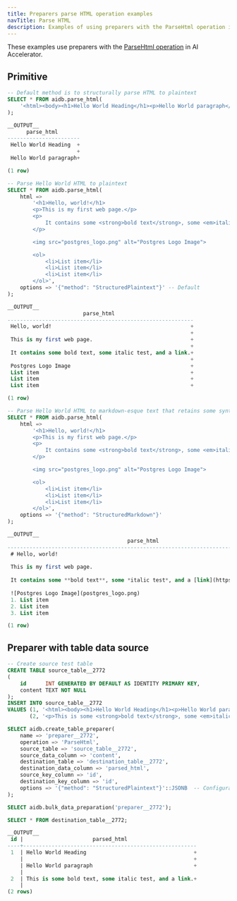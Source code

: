```yaml
---
title: Preparers parse HTML operation examples
navTitle: Parse HTML
description: Examples of using preparers with the ParseHtml operation in AI Accelerator.
---
```


These examples use preparers with the [ParseHtml operation](../primitives#parse-html) in AI Accelerator.

## Primitive

```sql
-- Default method is to structurally parse HTML to plaintext
SELECT * FROM aidb.parse_html(
    '<html><body><h1>Hello World Heading</h1><p>Hello World paragraph</p></body></html>'
);

__OUTPUT__
      parse_html
-----------------------
 Hello World Heading  +
                      +
 Hello World paragraph+

(1 row)
```

```sql
-- Parse Hello World HTML to plaintext
SELECT * FROM aidb.parse_html(
    html =>
        '<h1>Hello, world!</h1>
        <p>This is my first web page.</p>
        <p>
            It contains some <strong>bold text</strong>, some <em>italic test</em>, and a <a href="https://google.com" target="_blank">link</a>.
        </p>

        <img src="postgres_logo.png" alt="Postgres Logo Image">

        <ol>
            <li>List item</li>
            <li>List item</li>
            <li>List item</li>
        </ol>',
    options => '{"method": "StructuredPlaintext"}' -- Default
);

__OUTPUT__
                        parse_html
-----------------------------------------------------------
 Hello, world!                                            +
                                                          +
 This is my first web page.                               +
                                                          +
 It contains some bold text, some italic test, and a link.+
                                                          +
 Postgres Logo Image                                      +
 List item                                                +
 List item                                                +
 List item                                                +

(1 row)
```

```sql
-- Parse Hello World HTML to markdown-esque text that retains some syntactical context
SELECT * FROM aidb.parse_html(
    html =>
        '<h1>Hello, world!</h1>
        <p>This is my first web page.</p>
        <p>
            It contains some <strong>bold text</strong>, some <em>italic test</em>, and a <a href="https://google.com" target="_blank">link</a>.
        </p>

        <img src="postgres_logo.png" alt="Postgres Logo Image">

        <ol>
            <li>List item</li>
            <li>List item</li>
            <li>List item</li>
        </ol>',
    options => '{"method": "StructuredMarkdown"}'
);

__OUTPUT__
                                      parse_html
---------------------------------------------------------------------------------------
 # Hello, world!                                                                      +
                                                                                      +
 This is my first web page.                                                           +
                                                                                      +
 It contains some **bold text**, some *italic test*, and a [link](https://google.com).+
                                                                                      +
 ![Postgres Logo Image](postgres_logo.png)                                            +
 1. List item                                                                         +
 2. List item                                                                         +
 3. List item                                                                         +

(1 row)
```

## Preparer with table data source

```sql
-- Create source test table
CREATE TABLE source_table__2772
(
    id      INT GENERATED BY DEFAULT AS IDENTITY PRIMARY KEY,
    content TEXT NOT NULL
);
INSERT INTO source_table__2772
VALUES (1, '<html><body><h1>Hello World Heading</h1><p>Hello World paragraph</p></body></html>'),
       (2, '<p>This is some <strong>bold text</strong>, some <em>italic test</em>, and a <a href="https://google.com" target="_blank">link</a>.');

SELECT aidb.create_table_preparer(
    name => 'preparer__2772',
    operation => 'ParseHtml',
    source_table => 'source_table__2772',
    source_data_column => 'content',
    destination_table => 'destination_table__2772',
    destination_data_column => 'parsed_html',
    source_key_column => 'id',
    destination_key_column => 'id',
    options => '{"method": "StructuredPlaintext"}'::JSONB  -- Configuration for the ParseHtml operation
);

SELECT aidb.bulk_data_preparation('preparer__2772');

SELECT * FROM destination_table__2772;

__OUTPUT__
 id |                      parsed_html
----+-------------------------------------------------------
 1  | Hello World Heading                                  +
    |                                                      +
    | Hello World paragraph                                +
    |
 2  | This is some bold text, some italic test, and a link.+
    |
(2 rows)
```
